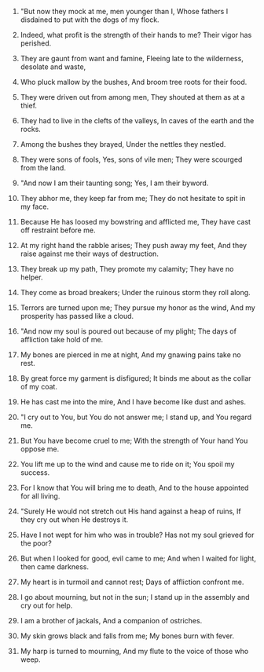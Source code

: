 
1. "But now they mock at me, men younger than I, Whose fathers I disdained to put with the dogs of my flock.

2. Indeed, what profit is the strength of their hands to me? Their vigor has perished.

3. They are gaunt from want and famine, Fleeing late to the wilderness, desolate and waste,

4. Who pluck mallow by the bushes, And broom tree roots for their food.

5. They were driven out from among men, They shouted at them as at a thief.

6. They had to live in the clefts of the valleys, In caves of the earth and the rocks.

7. Among the bushes they brayed, Under the nettles they nestled.

8. They were sons of fools, Yes, sons of vile men; They were scourged from the land.

9. "And now I am their taunting song; Yes, I am their byword.

10. They abhor me, they keep far from me; They do not hesitate to spit in my face.

11. Because He has loosed my bowstring and afflicted me, They have cast off restraint before me.

12. At my right hand the rabble arises; They push away my feet, And they raise against me their ways of destruction.

13. They break up my path, They promote my calamity; They have no helper.

14. They come as broad breakers; Under the ruinous storm they roll along.

15. Terrors are turned upon me; They pursue my honor as the wind, And my prosperity has passed like a cloud.

16. "And now my soul is poured out because of my plight; The days of affliction take hold of me.

17. My bones are pierced in me at night, And my gnawing pains take no rest.

18. By great force my garment is disfigured; It binds me about as the collar of my coat.

19. He has cast me into the mire, And I have become like dust and ashes.

20. "I cry out to You, but You do not answer me; I stand up, and You regard me.

21. But You have become cruel to me; With the strength of Your hand You oppose me.

22. You lift me up to the wind and cause me to ride on it; You spoil my success.

23. For I know that You will bring me to death, And to the house appointed for all living.

24. "Surely He would not stretch out His hand against a heap of ruins, If they cry out when He destroys it.

25. Have I not wept for him who was in trouble? Has not my soul grieved for the poor?

26. But when I looked for good, evil came to me; And when I waited for light, then came darkness.

27. My heart is in turmoil and cannot rest; Days of affliction confront me.

28. I go about mourning, but not in the sun; I stand up in the assembly and cry out for help.

29. I am a brother of jackals, And a companion of ostriches.

30. My skin grows black and falls from me; My bones burn with fever.

31. My harp is turned to mourning, And my flute to the voice of those who weep.


